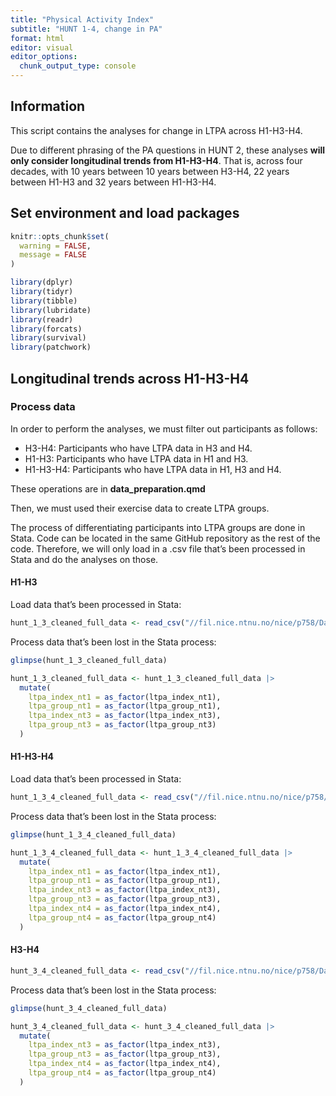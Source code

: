 ```yaml
---
title: "Physical Activity Index"
subtitle: "HUNT 1-4, change in PA"
format: html
editor: visual
editor_options: 
  chunk_output_type: console
---
```


## Information

This script contains the analyses for change in LTPA across H1-H3-H4.

Due to different phrasing of the PA questions in HUNT 2, these analyses **will only consider longitudinal trends from H1-H3-H4**. That is, across four decades, with 10 years between 10 years between H3-H4, 22 years between H1-H3 and 32 years between H1-H3-H4.

## Set environment and load packages

```r

knitr::opts_chunk$set(
  warning = FALSE,
  message = FALSE
)
```

```r

library(dplyr)
library(tidyr)
library(tibble)
library(lubridate)
library(readr)
library(forcats)
library(survival)
library(patchwork)
```

## Longitudinal trends across H1-H3-H4

### Process data

In order to perform the analyses, we must filter out participants as follows:

-   H3-H4: Participants who have LTPA data in H3 and H4.
-   H1-H3: Participants who have LTPA data in H1 and H3.
-   H1-H3-H4: Participants who have LTPA data in H1, H3 and H4.

These operations are in **data_preparation.qmd**

Then, we must used their exercise data to create LTPA groups. 

The process of differentiating participants into LTPA groups are done in Stata. Code can be located in the same GitHub repository as the rest of the code. Therefore, we will only load in a .csv file that's been processed in Stata and do the analyses on those.

#### H1-H3

Load data that's been processed in Stata:

```r

hunt_1_3_cleaned_full_data <- read_csv("//fil.nice.ntnu.no/nice/p758/Data master/hunt_1_3_cleaned_full_data.csv")
```

Process data that's been lost in the Stata process:

```r

glimpse(hunt_1_3_cleaned_full_data)

hunt_1_3_cleaned_full_data <- hunt_1_3_cleaned_full_data |> 
  mutate(
    ltpa_index_nt1 = as_factor(ltpa_index_nt1),
    ltpa_group_nt1 = as_factor(ltpa_group_nt1),
    ltpa_index_nt3 = as_factor(ltpa_index_nt3),
    ltpa_group_nt3 = as_factor(ltpa_group_nt3)
  )
```

#### H1-H3-H4

Load data that's been processed in Stata:

```r

hunt_1_3_4_cleaned_full_data <- read_csv("//fil.nice.ntnu.no/nice/p758/Data master/hunt_1_3_4_cleaned_full_data.csv")
```

Process data that's been lost in the Stata process:

```r

glimpse(hunt_1_3_4_cleaned_full_data)

hunt_1_3_4_cleaned_full_data <- hunt_1_3_4_cleaned_full_data |> 
  mutate(
    ltpa_index_nt1 = as_factor(ltpa_index_nt1),
    ltpa_group_nt1 = as_factor(ltpa_group_nt1),
    ltpa_index_nt3 = as_factor(ltpa_index_nt3),
    ltpa_group_nt3 = as_factor(ltpa_group_nt3),
    ltpa_index_nt4 = as_factor(ltpa_index_nt4),
    ltpa_group_nt4 = as_factor(ltpa_group_nt4)
  )
```

#### H3-H4

```r

hunt_3_4_cleaned_full_data <- read_csv("//fil.nice.ntnu.no/nice/p758/Data master/hunt_3_4_cleaned_full_data.csv")
```

Process data that's been lost in the Stata process:

```r

glimpse(hunt_3_4_cleaned_full_data)

hunt_3_4_cleaned_full_data <- hunt_3_4_cleaned_full_data |> 
  mutate(
    ltpa_index_nt3 = as_factor(ltpa_index_nt3),
    ltpa_group_nt3 = as_factor(ltpa_group_nt3),
    ltpa_index_nt4 = as_factor(ltpa_index_nt4),
    ltpa_group_nt4 = as_factor(ltpa_group_nt4)
  )

```

